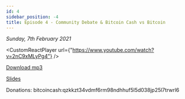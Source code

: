 ```yaml
---
id: 4
sidebar_position: -4
title: Episode 4 - Community Debate & Bitcoin Cash vs Bitcoin
---
```



_Sunday, 7th February 2021_

<CustomReactPlayer
  url={"https://www.youtube.com/watch?v=2nC9xMLyPg4"} />

[Download mp3](https://drive.google.com/file/d/1W9cy6mfDvuRCsWgImO2oTvnKbQcAeTsC/view?usp=sharing)

[Slides](https://docs.google.com/presentation/d/1XfZypaYYnkm74CNvkknhLx6BSVIWwY6fO5Pm110wCRI/edit?usp=sharing)

Donations: bitcoincash:qzkkzt34vdmf6rm98ndhhuf5l5d038jp25l7trwrl6
